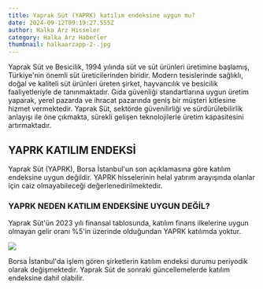 ```yaml
---
title: Yaprak Süt (YAPRK) katılım endeksine uygun mu?
date: 2024-09-12T09:19:27.555Z
author: Halka Arz Hisseler
category: Halka Arz Haberler
thumbnail: halkaarzapp-2-.jpg
---
```

Yaprak Süt ve Besicilik, 1994 yılında süt ve süt ürünleri üretimine başlamış, Türkiye'nin önemli süt üreticilerinden biridir. Modern tesislerinde sağlıklı, doğal ve kaliteli süt ürünleri üreten şirket, hayvancılık ve besicilik faaliyetleriyle de tanınmaktadır. Gıda güvenliği standartlarına uygun üretim yaparak, yerel pazarda ve ihracat pazarında geniş bir müşteri kitlesine hizmet vermektedir. Yaprak Süt, sektörde güvenilirliği ve sürdürülebilirlik anlayışı ile öne çıkmakta, sürekli gelişen teknolojilerle üretim kapasitesini artırmaktadır.

## **YAPRK KATILIM ENDEKSİ**

Yaprak Süt (YAPRK), Borsa İstanbul'un son açıklamasına göre katılım endeksine uygun değildir. YAPRK hisselerinin helal yatırım arayışında olanlar için caiz olmayabileceği değerlenedirilmektedir.

### **YAPRK NEDEN KATILIM ENDEKSİNE UYGUN DEĞİL?**

Yaprak Süt'ün 2023 yılı finansal tablosunda, katılım finans ilkelerine uygun olmayan gelir oranı %5'in üzerinde olduğundan YAPRK katılımda yoktur. 

![](yaprk.jpg)

Borsa İstanbul'da işlem gören şirketlerin katılım endeksi durumu periyodik olarak değişmektedir. Yaprak Süt de sonraki güncellemelerde katılım endeksine dahil olabilir.